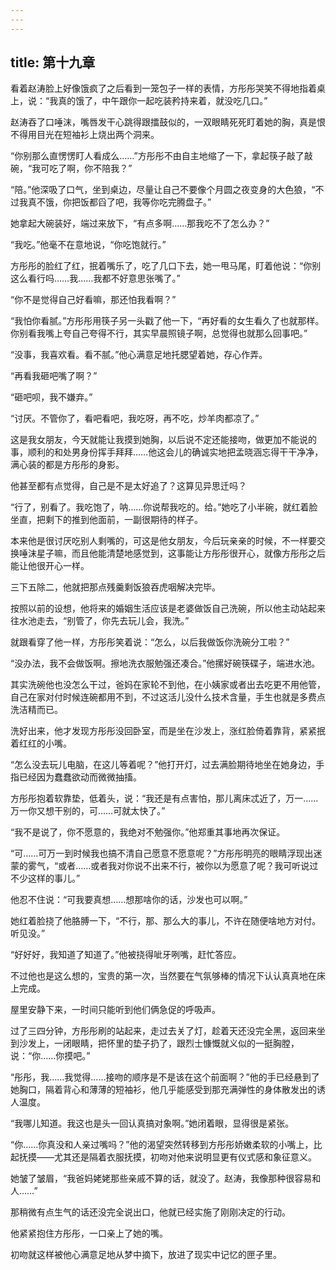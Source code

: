 ```yaml
---
---
---
```

title: 第十九章
---




看着赵涛脸上好像饿疯了之后看到一笼包子一样的表情，方彤彤哭笑不得地指着桌上，说：“我真的饿了，中午跟你一起吃装矜持来着，就没吃几口。”

赵涛吞了口唾沫，嘴唇发干心跳得跟擂鼓似的，一双眼睛死死盯着她的胸，真是恨不得用目光在短袖衫上烧出两个洞来。

“你别那么直愣愣盯人看成么……”方彤彤不由自主地缩了一下，拿起筷子敲了敲碗，“我可吃了啊，你不陪我？”

“陪。”他深吸了口气，坐到桌边，尽量让自己不要像个月圆之夜变身的大色狼，“不过我真不饿，你把饭都舀了吧，我等你吃完腾盘子。”

她拿起大碗装好，端过来放下，“有点多啊……那我吃不了怎么办？”

“我吃。”他毫不在意地说，“你吃饱就行。”

方彤彤的脸红了红，抿着嘴乐了，吃了几口下去，她一甩马尾，盯着他说：“你别这么看行吗……我……我都不好意思张嘴了。”

“你不是觉得自己好看嘛，那还怕我看啊？”

“我怕你看腻。”方彤彤用筷子另一头戳了他一下，“再好看的女生看久了也就那样。你别看我嘴上夸自己夸得不行，其实早晨照镜子啊，总觉得也就那么回事吧。”

“没事，我喜欢看。看不腻。”他心满意足地托腮望着她，存心作弄。

“再看我砸吧嘴了啊？”

“砸吧呗，我不嫌弃。”

“讨厌。不管你了，看吧看吧，我吃呀，再不吃，炒羊肉都凉了。”

这是我女朋友，今天就能让我摸到她胸，以后说不定还能接吻，做更加不能说的事，顺利的和处男身份挥手拜拜……他这会儿的确诚实地把孟晓涵忘得干干净净，满心装的都是方彤彤的身影。

他甚至都有点觉得，自己是不是太好追了？这算见异思迁吗？

“行了，别看了。我吃饱了，呐……你说帮我吃的。给。”她吃了小半碗，就红着脸坐直，把剩下的推到他面前，一副很期待的样子。

本来他是很讨厌吃别人剩嘴的，可这是他女朋友，今后玩亲亲的时候，不一样要交换唾沫星子嘛，而且他能清楚地感觉到，这事能让方彤彤很开心，就像方彤彤之后能让他很开心一样。

三下五除二，他就把那点残羹剩饭狼吞虎咽解决完毕。

按照以前的设想，他将来的婚姻生活应该是老婆做饭自己洗碗，所以他主动站起来往水池走去，“别管了，你先去玩儿会，我洗。”

就跟看穿了他一样，方彤彤笑着说：“怎么，以后我做饭你洗碗分工啦？”

“没办法，我不会做饭啊。擦地洗衣服勉强还凑合。”他摞好碗筷碟子，端进水池。

其实洗碗他也没怎么干过，爸妈在家轮不到他，在小姨家或者出去吃更不用他管，自己在家对付时候连碗都用不到，不过这活儿没什么技术含量，手生也就是多费点洗洁精而已。

洗好出来，他才发现方彤彤没回卧室，而是坐在沙发上，涨红脸倚着靠背，紧紧抿着红红的小嘴。

“怎么没去玩儿电脑，在这儿等着呢？”他打开灯，过去满脸期待地坐在她身边，手指已经因为蠢蠢欲动而微微抽搐。

方彤彤抱着软靠垫，低着头，说：“我还是有点害怕，那儿离床忒近了，万一……万一你又想干别的，可……可就太快了。”

“我不是说了，你不愿意的，我绝对不勉强你。”他郑重其事地再次保证。

“可……可万一到时候我也搞不清自己愿意不愿意呢？”方彤彤明亮的眼睛浮现出迷蒙的雾气，“或者……或者我对你说不出来不行，被你以为愿意了呢？我可听说过不少这样的事儿。”

他忍不住说：“可我要真想……想那啥你的话，沙发也可以啊。”

她红着脸挠了他胳膊一下，“不行，那、那么大的事儿，不许在随便啥地方对付。听见没。”

“好好好，我知道了知道了。”他被挠得呲牙咧嘴，赶忙答应。

不过他也是这么想的，宝贵的第一次，当然要在气氛够棒的情况下认认真真地在床上完成。

屋里安静下来，一时间只能听到他们俩急促的呼吸声。

过了三四分钟，方彤彤刷的站起来，走过去关了灯，趁着天还没完全黑，返回来坐到沙发上，一闭眼睛，把怀里的垫子扔了，跟烈士慷慨就义似的一挺胸膛，说：“你……你摸吧。”

“彤彤，我……我觉得……接吻的顺序是不是该在这个前面啊？”他的手已经悬到了她胸口，隔着背心和薄薄的短袖衫，他几乎能感受到那充满弹性的身体散发出的诱人温度。

“我哪儿知道。我这也是头一回认真搞对象啊。”她闭着眼，显得很是紧张。

“你……你真没和人亲过嘴吗？”他的渴望突然转移到方彤彤娇嫩柔软的小嘴上，比起抚摸——尤其还是隔着衣服抚摸，初吻对他来说明显更有仪式感和象征意义。

她皱了皱眉，“我爸妈姥姥那些亲戚不算的话，就没了。赵涛，我像那种很容易和人……”

那稍微有点生气的话还没完全说出口，他就已经实施了刚刚决定的行动。

他紧紧抱住方彤彤，一口亲上了她的嘴。

初吻就这样被他心满意足地从梦中摘下，放进了现实中记忆的匣子里。